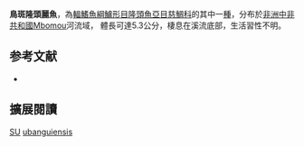{{Speciesbox
| name = 鳥斑隆頭麗魚
| status = DD
| status_system = IUCN3.1
| image = 
| image_width = 240px
| genus = Steatocranus
| species = ubanguiensis
| authority = [[Roberts|Roberts]] & [[Stewart|Stewart]], 1976
| synonyms = 
}}

'''鳥斑隆頭麗魚'''，為[[輻鰭魚綱|輻鰭魚綱]][[鱸形目|鱸形目]][[隆頭魚亞目|隆頭魚亞目]][[慈鯛科|慈鯛科]]的其中一[[種|種]]，分布於[[非洲|非洲]][[中非共和國|中非共和國]]Mbomou河流域， 體長可達5.3公分，棲息在溪流底部，生活習性不明。
==参考文献==
*{{FishBase_species|genus=Steatocranus|species=ubanguiensis|year=2013|month=5}}

== 擴展閱讀 ==
{{refbegin}}
{{wikispecies-inline|Steatocranus ubanguiensis|鳥斑隆頭麗魚}}
{{refend}}
{{Taxonbar|from=Q5794033}}

[[Category:IUCN红色名录数据缺乏物种|SU]]
[[Category:隆頭麗魚屬|ubanguiensis]]


{{鱸形目小作品}}